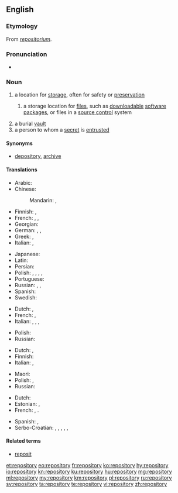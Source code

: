 ==English==
{{wikipedia}}

===Etymology===
From {{etyl|LL.|en}} ''[[repositorium]]''.

===Pronunciation===
* {{audio|en-us-repository.ogg|Audio (US)|lang=en}}

===Noun===
{{en-noun|repositories}}

# a location for [[storage]], often for safety or [[preservation]]
## {{context|computing|lang=en}} a storage location for [[file]]s, such as [[downloadable]] [[software]] [[package]]s, or files in a [[source control]] system
# a burial [[vault]]
# a person to whom a [[secret]] is [[entrusted]]

====Synonyms====
* {{sense|location for storage}} [[depository]], [[archive]]

====Translations====
{{trans-top|a location for storage, often for safety or preservation}}
* Arabic: {{t|ar|مخزن|m|tr=máxzan|sc=Arab}}
* Chinese:
*: Mandarin: {{t+|cmn|倉庫|sc=Hani}}, {{t+|cmn|仓库|tr=cāngkù|sc=Hani}}
* Finnish: {{t|fi|säilytyspaikka}}, {{t|fi|säilö}}
* French: {{t|fr|chambre-forte|f}}, {{t|fr|coffre-fort|m}}, {{t|fr|repositoire|m}}
* Georgian: {{t|ka|საცავი|sc=Cyrl}}
* German: {{t+|de|Ablage|f}}, {{t+|de|Depot|n}}, {{t+|de|Archive|n}}
* Greek: {{t+|el|αποθήκη|f}}, {{qualifier|software source}} {{t|el|αποθετήριο|n}}
* Italian: {{t|it|ripostiglio}}, {{t+|it|ricettacolo}}
{{trans-mid}}
* Japanese: {{t+|ja|倉庫|tr=そうこ, sōko|sc=Jpan}}
* Latin: {{t|la|receptāculum|n}}
* Persian: {{t+|fa|مخزن|tr=maxzan|sc=fa-Arab}}
* Polish: {{t|pl|składnica|f}}, {{t|pl|magazyn|m}}, {{t|pl|skład|m}}, {{t|pl|przechowalnia|f}}, {{t|pl|repozytorium|n}}
* Portuguese: {{t+|pt|repositório|m}}
* Russian: {{t+|ru|храни́лище|n}}, {{t+|ru|склад|m}}, {{t+|ru|вмести́лище|n}}
* Spanish: {{t+|es|repositorio|m}}
* Swedish: {{t+|sv|lager}}
{{trans-bottom}}

{{trans-top|a burial vault}}
* Dutch: {{t+|nl|begraafplaats|f}}, {{t+|nl|graf|n}}
* French: {{t+|fr|tombeau|m}}, {{t+|fr|mausolée|m}}
* Italian: {{t+|it|sepolcro}}, {{t+|it|tomba}}, {{t+|it|mausoleo}}, {{t+|it|cripta}}
{{trans-mid}}
* Polish: {{t|pl|grobowiec|m}}
* Russian: {{t+|ru|склеп|m}}
{{trans-bottom}}

{{trans-top|a person to whom a secret is entrusted}}
* Dutch: {{t|nl|vertrouweling|m}}, {{t|nl|vertrouwenspersoon|m}}
* Finnish: {{t|fi|luottohenkilö}}
* Italian: {{t|it|depositario}}, {{t|it|confidente}}
{{trans-mid}}
* Maori: {{t|mi|pukenga}}
* Polish: {{t|pl|powiernik|m}}, {{t|pl|powierniczka|f}}
* Russian: {{t|ru|[[доверенный|дове́ренное]] [[лицо́]]|n}}
{{trans-bottom}}

{{checktrans-top}}
* Dutch: {{t-check|nl|opslagruimte}}
* Estonian: {{t-check|et|hoidla}}, {{t-check|et|varamu}}
* French: {{t-check|fr|dépôt}}, {{qualifier|in data storage context}} {{t-check|fr|référentiel}} .
{{trans-mid}}
* Spanish: {{t-check|es|repositorio}}, {{t-check|es|depositorio}}
* Serbo-Croatian: {{t-check|sh|stovariste}}, {{t-check|sh|spremiste}}, {{t-check|sh|skloniste}}, {{t-check|sh|nosilac}}, {{t-check|sh|skladiste}}, {{t-check|sh|repozitorijum}}
{{trans-bottom}}

====Related terms====
* [[reposit]]

[[et:repository]]
[[eo:repository]]
[[fr:repository]]
[[ko:repository]]
[[hy:repository]]
[[io:repository]]
[[kn:repository]]
[[ku:repository]]
[[hu:repository]]
[[mg:repository]]
[[ml:repository]]
[[my:repository]]
[[km:repository]]
[[pl:repository]]
[[ru:repository]]
[[sv:repository]]
[[ta:repository]]
[[te:repository]]
[[vi:repository]]
[[zh:repository]]